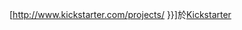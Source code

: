 [http://www.kickstarter.com/projects/{{{1}}} {{{2|{{PAGENAME}}}}}]於[[Kickstarter]]<noinclude>{{doc|content=
此模板用於生成往[[Kickstarter]]網站的連結，適用於Kickstarter募資計劃的條目中外部連結段落。

== 用法 ==
<pre>
* {{Kickstarter|網址參數|顯示名稱參數}}
</pre>

;網址參數
:是指計劃網址中「<code><nowiki>http://www.kickstarter.com/projects/</nowiki></code>」之後的部分
;顯示名稱參數
:輸入計劃的名稱，若留空則會自動顯示條目名稱

=== 範例 ===
例如「Double Fine Adventure」計劃的網址為：<code>http://www.kickstarter.com/projects/doublefine/double-fine-adventure</code>。則輸入以下代碼：
<pre>
* {{Kickstarter|doublefine/double-fine-adventure|Double Fine Adventure}}
</pre>
即會自動生成如下的連結：
* {{Kickstarter|doublefine/double-fine-adventure|Double Fine Adventure}}

[[Category:外部资源模板]]
}}</noinclude>